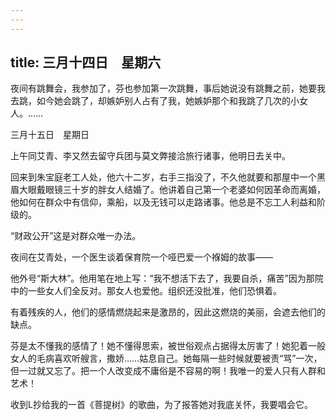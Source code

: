 ```yaml
---
---
---
```

title: 三月十四日　星期六
---




夜间有跳舞会，我参加了，芬也参加第一次跳舞，事后她说没有跳舞之前，她要我去跳，如今她会跳了，却嫉妒别人占有了我，她嫉妒那个和我跳了几次的小女人。……





三月十五日　星期日


上午同艾青、李又然去留守兵团与莫文弊接洽旅行诸事，他明日去关中。

回来到朱宝庭老工人处，他六十二岁，右手三指没了，不久他就要和那屋中一个黑眉大眼戴眼镜三十岁的胖女人结婚了。他讲着自己第一个老婆如何因革命而离婚，他如何在群众中有信仰，乘船，以及无钱可以走路诸事。他总是不忘工人利益和阶级的。



“财政公开”这是对群众唯一办法。

夜间在艾青处，一个医生谈着保育院一个哑巴爱一个褓姆的故事——

他外号“斯大林”。他用笔在地上写：“我不想活下去了，我要自杀，痛苦”因为那院中的一些女人们全反对。那女人也爱他。组织还没批准，他们恐惧着。

有着残疾的人，他们的感情燃烧起来是激昂的，因此这燃烧的美丽，会遮去他们的缺点。



芬是太不懂我的感情了！她不懂得思索，被世俗观点占据得太厉害了！她犯着一般女人的毛病喜欢听艘言，撒娇……姑息自己。她每隔一些时候就要被责“骂”一次，但一过就又忘了。把一个人改变成不庸俗是不容易的啊！我唯一的爱人只有人群和艺术！

收到L抄给我的一首《菩提树》的歌曲，为了报答她对我底关怀，我要唱会它。